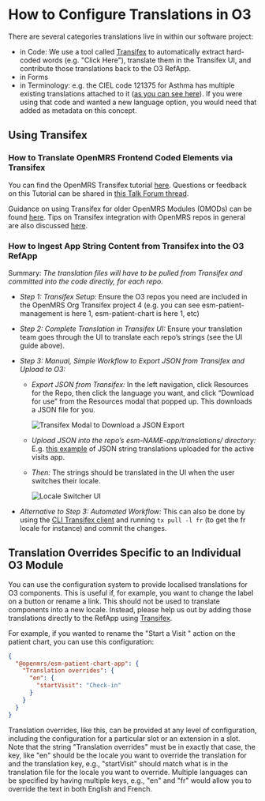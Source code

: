 
# How to Configure Translations in O3

There are several categories translations live in within our software project:

- in Code: We use a tool called [Transifex](https://explore.transifex.com/openmrs/) to automatically extract hard-coded words (e.g. "Click Here"), translate them in the Transifex UI, and contribute those translations back to the O3 RefApp.
- in Forms
- in Terminology: e.g. the CIEL code 121375 for Asthma has multiple existing translations attached to it ([as you can see here](https://app.openconceptlab.org/#/orgs/CIEL/sources/CIEL/concepts/121375/)). If you were using that code and wanted a new language option, you would need that added as metadata on this concept.

## Using Transifex

### How to Translate OpenMRS Frontend Coded Elements via Transifex

You can find the OpenMRS Transifex tutorial [here](https://mekom.notion.site/Translating-OpenMRS-frontend-via-Transifex-398836d729ff46d0b30232daa2c59945). Questions or feedback on this Tutorial can be shared in [this Talk Forum thread](https://talk.openmrs.org/t/translating-openmrs-frontend-via-transifex/37490).

Guidance on using Transifex for older OpenMRS Modules (OMODs) can be found [here](https://wiki.openmrs.org/display/docs/Maintaining+OpenMRS+Module+Translations+via+Transifex). Tips on Transifex integration with OpenMRS repos in general are also discussed [here](https://talk.openmrs.org/t/transifex-integration-with-openmrs-repositories/34557).

### How to Ingest App String Content from Transifex into the O3 RefApp

Summary: _The translation files will have to be pulled from Transifex and committed into the code directly, for each repo._

- _Step 1: Transifex Setup:_ Ensure the O3 repos you need are included in the OpenMRS Org Transifex project 4 (e.g. you can see esm-patient-management is here 1, esm-patient-chart is here 1, etc)

- _Step 2: Complete Translation in Transifex UI:_ Ensure your translation team goes through the UI to translate each repo’s strings (see the UI guide above).

- _Step 3: Manual, Simple Workflow to Export JSON from Transifex and Upload to O3:_

  - _Export JSON from Transifex:_ In the left navigation, click Resources for the Repo, then click the language you want, and click “Download for use” from the Resources modal that popped up. This downloads a JSON file for you.

    <Image
      src="/transifex-download-json-export.png"
      alt="Transifex Modal to Download a JSON Export"
    />

  - _Upload JSON into the repo’s esm-NAME-app/translations/ directory:_ E.g. [this example](https://github.com/openmrs/openmrs-esm-patient-management/tree/main/packages/esm-active-visits-app/translations) of JSON string translations uploaded for the active visits app.

  - _Then:_ The strings should be translated in the UI when the user switches their locale.

    <Image src="/translation-locale-switcher.png" alt="Locale Switcher UI" />

- _Alternative to Step 3: Automated Workflow:_ This can also be done by using the [CLI Transifex client](https://developers.transifex.com/docs/cli) and running `tx pull -l fr` (to get the fr locale for instance) and commit the changes.

## Translation Overrides Specific to an Individual O3 Module

You can use the configuration system to provide localised translations for O3 components. This is useful if, for example, you want to change the label on a button or rename a link. This should not be used to translate components into a new locale. Instead, please help us out by adding those translations directly to the RefApp using [Transifex](https://explore.transifex.com/openmrs/).

For example, if you wanted to rename the "Start a Visit " action on the patient chart, you can use this configuration:

```json
{
  "@openmrs/esm-patient-chart-app": {
    "Translation overrides": {
      "en": {
        "startVisit": "Check-in"
      }
    }
  }
}
```

Translation overrides, like this, can be provided at any level of configuration, including the configuration for a particular slot or an extension in a slot. Note that the string "Translation overrides" must be in exactly that case, the key, like "en" should be the locale you want to override the translation for and the translation key, e.g., "startVisit" should match what is in the translation file for the locale you want to override. Multiple languages can be specified by having multiple keys, e.g., "en" and "fr" would allow you to override the text in both English and French.
